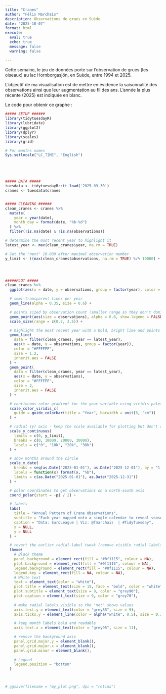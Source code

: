 ---
title: "Cranes"
author: "Félix Marchais"
description: Observations de grues en Suède
date: "2025-10-07"
format: html
execute:
  eval: true
  echo: true
  message: false
  warning: false
  
---

Cette semaine, le jeu de données porte sur l'observation de grues (les oiseaux) au lac Hornborgasjön, en Suède, entre 1994 et 2025.

L'objectif de ma visualisation est de mettre en évidence la saisonnalité des observations ainsi que leur augmentation au fil des ans. L'année la plus récente (2025) est indiquée en blanc.

Le code pour obtenir ce graphe :

```{r code}

##### SETUP ######
library(tidytuesdayR)
library(lubridate)
library(ggplot2)
library(dplyr)
library(scales)
library(grid)

# For months names
Sys.setlocale("LC_TIME", "English")





##### DATA #####
tuesdata <- tidytuesdayR::tt_load('2025-09-30')
cranes <- tuesdata$cranes


##### CLEANING ######
clean_cranes <- cranes %>%
  mutate(
    year = year(date),
    month_day = format(date, "%b-%d")
  ) %>%
  filter(!is.na(date) & !is.na(observations))

# determine the most recent year to highlight it
latest_year <- max(clean_cranes$year, na.rm = TRUE)

# Get the "next" 10.000 after maximal observation number
y_limit <- ((max(clean_cranes$observations, na.rm = TRUE) %/% 10000) + 1) * 10000




#####PLOT #####
clean_cranes %>%
  ggplot(aes(x = date, y = observations, group = factor(year), color = year)) +

  # semi-transparent lines per year
  geom_line(alpha = 0.35, size = 0.6) +

  # points sized by observation count (smaller range so they don't dominate)
  geom_point(aes(size = observations), alpha = 0.6, show.legend = FALSE) +
  scale_size(range = c(0.7, 3.5)) +

  # highlight the most recent year with a bold, bright line and points on top
  geom_line(
    data = filter(clean_cranes, year == latest_year),
    aes(x = date, y = observations, group = factor(year)),
    color = "#FFFFFF",
    size = 1.2,
    inherit.aes = FALSE
  ) +
  geom_point(
    data = filter(clean_cranes, year == latest_year),
    aes(x = date, y = observations),
    color = "#FFFFFF",
    size = 2,
    inherit.aes = FALSE
  ) +

  # continuous color gradient for the year variable using viridis palette
  scale_color_viridis_c(
    guide = guide_colorbar(title = "Year", barwidth = unit(6, "cm"))
  ) +

  # radial (y) axis - keep the scale available for plotting but don't show the default radial text
  scale_y_continuous(
    limits = c(0, y_limit),
    breaks = c(0, 10000, 20000, 30000),
    labels = c("0", "10k", "20k", "30k")
  ) +

  # show months around the circle
  scale_x_date(
    breaks = seq(as.Date("2025-01-01"), as.Date("2025-12-01"), by = "1 month"),
    labels = function(x) format(x, "%b"),
    limits = c(as.Date("2025-01-01"), as.Date("2025-12-31"))
  ) +

  # polar coordinates to get observations on a north-south axis
  coord_polar(start = -pi / 2) +

  # labels
  labs(
    title = "Annual Pattern of Crane Observations",
    subtitle = "Each year mapped onto a single calendar to reveal seasonal rhythms",
    caption = "Data: EuroLeague | Viz: @fmarchais  | #TidyTuesday",
    x = NULL,
    y = NULL
  ) +

  # revert the earlier radial-label tweak (remove visible radial labels in the margin)
  theme(
    # Black theme
    panel.background = element_rect(fill = "#0f1115", colour = NA),
    plot.background = element_rect(fill = "#0f1115", colour = NA),
    legend.background = element_rect(fill = "#0f1115", colour = NA),
    legend.key = element_rect(fill = NA, colour = NA),
    # White text
    text = element_text(color = "white"),
    plot.title = element_text(size = 15, face = "bold", color = "white"),
    plot.subtitle = element_text(size = 9, color = "grey90"),
    plot.caption = element_text(size = 9, color = "grey70"),
    
    # make radial labels visible so the "net" shows values
    axis.text.y = element_text(color = "grey85", size = 9),
    axis.ticks.y = element_line(color = alpha("white", 0.5), size = 0.3),

    # keep month labels bold and readable
    axis.text.x = element_text(color = "grey95", size = 11),

    # remove the background axis
    panel.grid.major.y = element_blank(),
    panel.grid.major.x = element_blank(),
    panel.grid.minor = element_blank(),
    
    # Legend
    legend.position = "bottom"
  )



# ggsave(filename = "my_plot.png", dpi = "retina")

```





